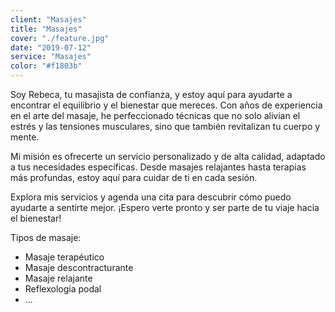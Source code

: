 ```yaml
---
client: "Masajes"
title: "Masajes"
cover: "./feature.jpg"
date: "2019-07-12"
service: "Masajes"
color: "#f1803b"
---
```


Soy Rebeca, tu masajista de confianza, y estoy aquí para ayudarte a encontrar el
equilibrio y el bienestar que mereces. Con años de experiencia en el arte del
masaje, he perfeccionado técnicas que no solo alivian el estrés y las tensiones
musculares, sino que también revitalizan tu cuerpo y mente.

Mi misión es ofrecerte un servicio personalizado y de alta calidad, adaptado a
tus necesidades específicas. Desde masajes relajantes hasta terapias más
profundas, estoy aquí para cuidar de ti en cada sesión.

Explora mis servicios y agenda una cita para descubrir cómo puedo ayudarte a
sentirte mejor. ¡Espero verte pronto y ser parte de tu viaje hacia el bienestar!

Tipos de masaje:
- Masaje terapéutico
- Masaje descontracturante
- Masaje relajante
- Reflexología podal
- ...
